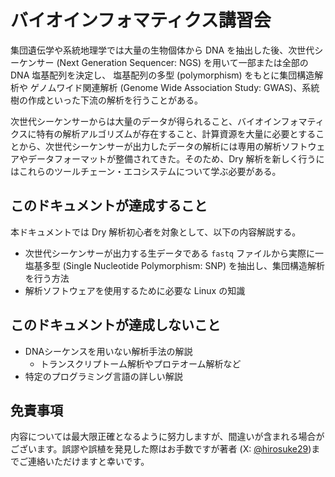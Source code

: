 # バイオインフォマティクス講習会

集団遺伝学や系統地理学では大量の生物個体から DNA を抽出した後、次世代シーケンサー (Next Generation Sequencer: NGS) を用いて一部または全部の DNA 塩基配列を決定し、 塩基配列の多型 (polymorphism) をもとに集団構造解析や ゲノムワイド関連解析 (Genome Wide Association Study: GWAS)、系統樹の作成といった下流の解析を行うことがある。

次世代シーケンサーからは大量のデータが得られること、バイオインフォマティクスに特有の解析アルゴリズムが存在すること、計算資源を大量に必要とすることから、次世代シーケンサーが出力したデータの解析には専用の解析ソフトウェアやデータフォーマットが整備されてきた。そのため、Dry 解析を新しく行うにはこれらのツールチェーン・エコシステムについて学ぶ必要がある。

## このドキュメントが達成すること

本ドキュメントでは Dry 解析初心者を対象として、以下の内容解説する。
- 次世代シーケンサーが出力する生データである `fastq` ファイルから実際に一塩基多型 (Single Nucleotide Polymorphism: SNP) を抽出し、集団構造解析を行う方法
- 解析ソフトウェアを使用するために必要な Linux の知識

## このドキュメントが達成しないこと
- DNAシーケンスを用いない解析手法の解説
    - トランスクリプトーム解析やプロテオーム解析など
- 特定のプログラミング言語の詳しい解説

## 免責事項
内容については最大限正確となるように努力しますが、間違いが含まれる場合がございます。誤謬や誤植を発見した際はお手数ですが著者 (X: [@hirosuke29](https://x.com/hirosuke29))までご連絡いただけますと幸いです。